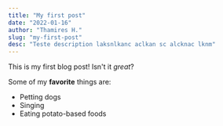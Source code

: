 ```yaml
---
title: "My first post"
date: "2022-01-16"
author: "Thamires H."
slug: "my-first-post"
desc: "Teste description laksnlkanc aclkan sc alcknac lknm"
---
```



This is my first blog post! Isn't it *great*?

Some of my **favorite** things are:

* Petting dogs
* Singing
* Eating potato-based foods
